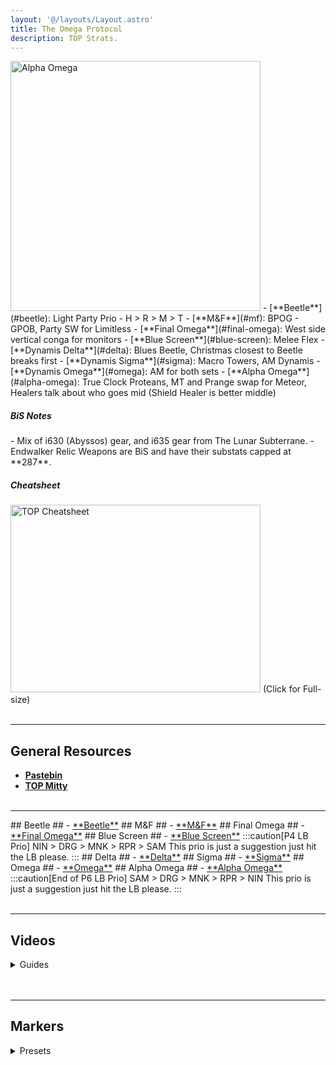 ```yaml
---
layout: '@/layouts/Layout.astro'
title: The Omega Protocol
description: TOP Strats.
---
```



<Image width="400" height="400" loading="eager" alt="Alpha Omega" class="ulti-tooltip" src="/top.webp"/>
<Card title="Summary">
- [**Beetle**](#beetle): Light Party Prio - H > R > M > T
- [**M&F**](#mf): BPOG - GPOB, Party SW for Limitless
- [**Final Omega**](#final-omega): West side vertical conga for monitors
- [**Blue Screen**](#blue-screen): Melee Flex
- [**Dynamis Delta**](#delta): Blues Beetle, Christmas closest to Beetle breaks first
- [**Dynamis Sigma**](#sigma): Macro Towers, AM Dynamis
- [**Dynamis Omega**](#omega): AM for both sets
- [**Alpha Omega**](#alpha-omega): True Clock Proteans, MT and Prange swap for Meteor, Healers talk about who goes mid (Shield Healer is better middle)
</Card>
<h5>BiS Notes</h5>
- Mix of i630 (Abyssos) gear, and i635 gear from The Lunar Subterrane.
- Endwalker Relic Weapons are BiS and have their substats capped at **287**.

<h5>Cheatsheet</h5>
<Image
    src="/TOP_cheat_sheet.png"
    width="400"
    height="300"
    decoding="async"
    loading="eager"
    alt="TOP Cheatsheet"
    onclick="window.open('/TOP_cheat_sheet.png','_blank')"
    style="cursor:pointer;"
/>
(Click for Full-size)
<br></br>
<hr></hr>

## General Resources ##
- <a href="https://pastebin.com/PyBmi5N4" target="_blank">**Pastebin**</a>
- <a href="http://tinyurl.com/topmitty" target="_blank">**TOP Mitty**</a>
<br></br>
<hr></hr>
## Beetle ##
- <a href="https://ff14.toolboxgaming.space/?id=758088204654761&preview=1" target="_blank">**Beetle**</a>
## M&F ##
- <a href="https://ff14.toolboxgaming.space/?id=324285310725761&preview=1" target="_blank">**M&F**</a>
## Final Omega ##
- <a href="https://ff14.toolboxgaming.space/?id=243183080764761&preview=1" target="_blank">**Final Omega**</a>
## Blue Screen ##
- <a href="https://ff14.toolboxgaming.space/?id=595188367474761&preview=1" target="_blank">**Blue Screen**</a>
:::caution[P4 LB Prio]
NIN > DRG > MNK > RPR > SAM
This prio is just a suggestion just hit the LB please.
:::
## Delta ##
    - <a href="https://ff14.toolboxgaming.space/?id=732288275415761&preview=1" target="_blank">**Delta**</a>
## Sigma ##
    - <a href="https://ff14.toolboxgaming.space/?id=107380954136761&preview=1" target="_blank">**Sigma**</a>
## Omega ##
    - <a href="https://ff14.toolboxgaming.space/?id=078384491946761&preview=1" target="_blank">**Omega**</a>
## Alpha Omega ##
- <a href="https://ff14.toolboxgaming.space/?id=829484027197761&preview=1" target="_blank">**Alpha Omega**</a>
:::caution[End of P6 LB Prio]
SAM > DRG > MNK > RPR > NIN
This prio is just a suggestion just hit the LB please.
:::
<br></br>
<hr></hr>

## Videos ##
<details>
<summary>Guides</summary>
:::caution[ ]
These strats alter slightly from the Segz Bin strats found in TOP Strats. Please read over the toolboxes and make note of the differences mentioned in this post.
:::

- <a href="https://youtu.be/JxwJBAHor8o?si=D6S5sfMfLZb1EQMr" target="_blank">**P1 Looper**</a>
- <a href="https://youtu.be/NDF8ETneugg?si=Y6forL4wGF90v2s6" target="_blank">**P1 Panto**</a>
- <a href="https://youtu.be/bzdWefVfenE?si=fkRdnSCEvHQlqsGz" target="_blank">**P2 M&F**</a>
    - Key differences: Conga PlayStation and Positions / North Stack Flexes /  East Group South Knockback
- <a href="https://youtu.be/Domdvln29gk?si=TCXruTlqTAAQy49K" target="_blank">**P3 and P4**</a>
- <a href="https://youtu.be/p-oDnDv2hqo?si=uhP8DSfJp9bJDurt" target="_blank">**P5 Trios**</a>
- <a href="https://youtu.be/yJ3zNK6Z9AM?si=krB6wu0d4UyYEVK5" target="_blank">**P6 Alpha Omega**</a>
    - Key differences: Stack South for Wave Cannon
</details>
<br></br>
<hr></hr>

## Markers ##
<details>
<summary>Presets</summary>
- Standard

```
{"Name":"Omega","MapID":908,
"A":{"X":100.0,"Y":0.0,"Z":86.0,"ID":0,"Active":true},
"B":{"X":114.0,"Y":0.0,"Z":100.0,"ID":1,"Active":true},
"C":{"X":100.0,"Y":0.0,"Z":114.0,"ID":2,"Active":true},
"D":{"X":86.0,"Y":0.0,"Z":100.0,"ID":3,"Active":true},
"One":{"X":110.0,"Y":0.0,"Z":90.0,"ID":4,"Active":true},
"Two":{"X":110.0,"Y":0.0,"Z":110.0,"ID":5,"Active":true},
"Three":{"X":90.0,"Y":0.0,"Z":110.0,"ID":6,"Active":true},
"Four":{"X":90.0,"Y":0.0,"Z":90.0,"ID":7,"Active":true}}
```
</details>